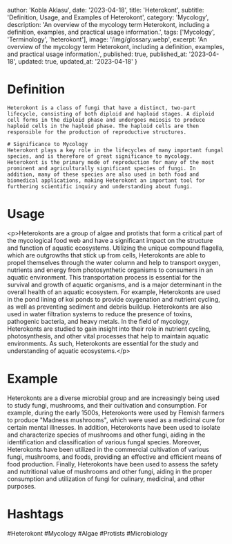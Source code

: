 
  author: 'Kobla Aklasu',
  date: '2023-04-18',
  title: 'Heterokont',
  subtitle: 'Definition, Usage, and Examples of Heterokont',
  category: 'Mycology',
  description: 'An overview of the mycology term Heterokont, including a definition, examples, and practical usage information.',
  tags: ['Mycology', 'Terminology', 'heterokont'],
  image: '/img/glossary.webp',
  excerpt: 'An overview of the mycology term Heterokont, including a definition, examples, and practical usage information.',
  published: true,
  published_at: '2023-04-18',
  updated: true,
  updated_at: '2023-04-18'
}




# Definition
    Heterokont is a class of fungi that have a distinct, two-part lifecycle, consisting of both diploid and haploid stages. A diploid cell forms in the diploid phase and undergoes meiosis to produce haploid cells in the haploid phase. The haploid cells are then responsible for the production of reproductive structures.
    
    # Significance to Mycology
    Heterokont plays a key role in the lifecycles of many important fungal species, and is therefore of great significance to mycology. Heterokont is the primary mode of reproduction for many of the most prominent and agriculturally significant species of fungi. In addition, many of these species are also used in both food and biomedical applications, making Heterokont an important tool for furthering scientific inquiry and understanding about fungi.

# Usage

&lt;p&gt;Heterokonts are a group of algae and protists that form a critical part of the mycological food web and have a significant impact on the structure and function of aquatic ecosystems.  Utilizing the unique compound flagella, which are outgrowths that stick up from cells, Heterokonts are able to propel themselves through the water column and help to transport oxygen, nutrients and energy from photosynthetic organisms to consumers in an aquatic environment. This transportation process is essential for the survival and growth of aquatic organisms, and is a major determinant in the overall health of an aquatic ecosystem. For example, Heterokonts are used in the pond lining of koi ponds to provide oxygenation and nutrient cycling, as well as preventing sediment and debris buildup. Heterokonts are also used in water filtration systems to reduce the presence of toxins, pathogenic bacteria, and heavy metals. In the field of mycology, Heterokonts are studied to gain insight into their role in nutrient cycling, photosynthesis, and other vital processes that help to maintain aquatic environments. As such, Heterokonts are essential for the study and understanding of aquatic ecosystems.&lt;/p&gt;

# Example

Heterokonts are a diverse microbial group and are increasingly being used to study fungi, mushrooms, and their cultivation and consumption. For example, during the early 1500s, Heterokonts were used by Flemish farmers to produce "Madness mushrooms", which were used as a medicinal cure for certain mental illnesses. In addition, Heterokonts have been used to isolate and characterize species of mushrooms and other fungi, aiding in the identification and classification of various fungal species. Moreover, Heterokonts have been utilized in the commercial cultivation of various fungi, mushrooms, and foods, providing an effective and efficient means of food production. Finally, Heterokonts have been used to assess the safety and nutritional value of mushrooms and other fungi, aiding in the proper consumption and utilization of fungi for culinary, medicinal, and other purposes.

# Hashtags

#Heterokont #Mycology #Algae #Protists #Microbiology

